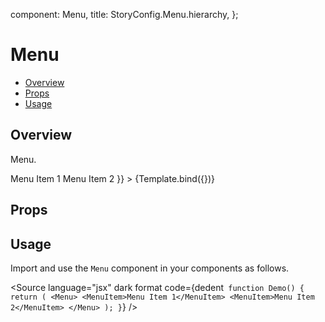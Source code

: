 
  component: Menu,
  title: StoryConfig.Menu.hierarchy,
};

<Meta title={meta.title} component={meta.component} />


# Menu

- [Overview](#overview)
- [Props](#props)
- [Usage](#usage)

## Overview

Menu.

<Canvas>
  <Story
    name="Overview"
    args={{ open: true, children: <> <MenuItem>Menu Item 1</MenuItem> <MenuItem>Menu Item 2</MenuItem>  </> }}
  >
    {Template.bind({})}
  </Story>
</Canvas>

## Props

<ArgsTable story="Overview" />

## Usage

Import and use the `Menu` component in your components as follows.

<Source
  language="jsx"
  dark
  format
  code={dedent`
function Demo() {
  return (
    <Menu>
      <MenuItem>Menu Item 1</MenuItem> <MenuItem>Menu Item 2</MenuItem>
    </Menu>
  );
}`}
/>
